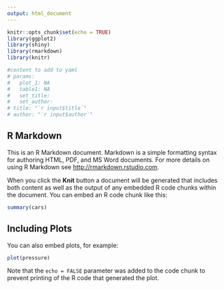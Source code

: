 ```yaml
---
output: html_document
---
```


```r
knitr::opts_chunk$set(echo = TRUE)
library(ggplot2)
library(shiny)
library(rmarkdown)
library(knitr)

#content to add to yaml 
# params:
#   plot_1: NA
#   table1: NA
#   set_title: 
#   set_author: 
# title: "`r input$title`" 
# author: "`r input$author`"

```

## R Markdown

This is an R Markdown document. Markdown is a simple formatting syntax for authoring HTML, PDF, and MS Word documents. For more details on using R Markdown see <http://rmarkdown.rstudio.com>.

When you click the **Knit** button a document will be generated that includes both content as well as the output of any embedded R code chunks within the document. You can embed an R code chunk like this:

```r
summary(cars)
```

## Including Plots

You can also embed plots, for example:

```r
plot(pressure)
```

Note that the `echo = FALSE` parameter was added to the code chunk to prevent printing of the R code that generated the plot.
